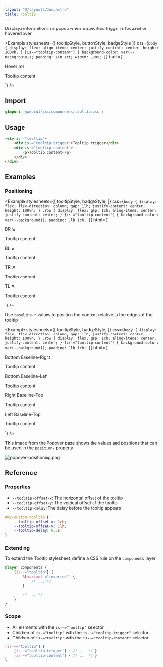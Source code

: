 ```yaml
---
layout: "@/layouts/Doc.astro"
title: Tooltip
---
```



Displays information in a popup when a specified trigger is focused or hovered over

<Example 
    stylesheets={[
        tooltipStyle, 
buttonStyle,
        badgeStyle
    ]}
css={`
body {
    display: flex;
    align-items: center;
    justify-content: center;
    height: 100vh;
}
[is-="tooltip-content"] {
    background-color: var(--background1);
    padding: 1lh 1ch;
    width: 100%;
}
`}
    html={`
<div is-="tooltip">
    <span is-="tooltip-trigger badge" variant-="background2">Hover me</span>
    <div is-="tooltip-content">
        <p>Tooltip content</p>
    </div>
</div>
`}
/>

## Import

```css
@import "@webtui/css/components/tooltip.css";
```

## Usage

```html
<div is-="tooltip">
    <div is-="tooltip-trigger">Tooltip trigger</div>
    <div is-="tooltip-content">
        <p>Tooltip content</p>
    </div>
</div>
```

## Examples

### Positioning

<Example 
    stylesheets={[
        tooltipStyle, 
        badgeStyle,
    ]}
css={`
body {
    display: flex;
    flex-direction: column;
    gap: 1lh;
    justify-content: center;
    height: 100vh;
}
.row {
    display: flex;
    gap: 1ch;
aling-items: center;
    justify-content: center;
}
[is-="tooltip-content"] {
    background-color: var(--background1);
    padding: 1lh 1ch;
}
`}
    html={`
<div class="row">
    <div is-="tooltip">
        <div is-="tooltip-trigger badge" variant-="background2">BR ↘</div>
        <div is-="tooltip-content" position-="bottom right">
            <p>Tooltip content</p>
        </div>
    </div>
    <div is-="tooltip">
        <div is-="tooltip-trigger badge" variant-="background2">BL ↙</div>
        <div is-="tooltip-content" position-="bottom left">
            <p>Tooltip content</p>
        </div>
    </div>
</div>
<div class="row">
    <div is-="tooltip">
        <span is-="tooltip-trigger badge" variant-="background2">TR ↗</span>
        <div is-="tooltip-content" position-="top right">
            <p>Tooltip content</p>
        </div>
    </div>
    <div is-="tooltip">
        <span is-="tooltip-trigger badge" variant-="background2">TL ↖</span>
        <div is-="tooltip-content" position-="top left">
            <p>Tooltip content</p>
        </div>
    </div>
</div>
`}
/>

Use `baseline-*` values to position the content relative to the edges of the tooltip

<Example 
    stylesheets={[
        tooltipStyle, 
        badgeStyle,
    ]}
css={`
body {
    display: flex;
    flex-direction: column;
    gap: 1lh;
    justify-content: center;
    height: 100vh;
}
.row {
    display: flex;
    gap: 1ch;
aling-items: center;
    justify-content: center;
}
[is-="tooltip-content"] {
    background-color: var(--background1);
    padding: 1lh 1ch;
}
`}
    html={`
<div class="row">
    <div is-="tooltip">
        <div is-="tooltip-trigger badge" variant-="background2">Bottom Baseline-Right</div>
        <div is-="tooltip-content" position-="bottom baseline-right">
            <p>Tooltip content</p>
        </div>
    </div>
    <div is-="tooltip">
        <div is-="tooltip-trigger badge" variant-="background2">Bottom Baseline-Left</div>
        <div is-="tooltip-content" position-="bottom baseline-left">
            <p>Tooltip content</p>
        </div>
    </div>
</div>
<div class="row">
    <div is-="tooltip">
        <span is-="tooltip-trigger badge" variant-="background2">Right Baseline-Top</span>
        <div is-="tooltip-content" position-="right baseline-top">
            <p>Tooltip content</p>
        </div>
    </div>
    <div is-="tooltip">
        <span is-="tooltip-trigger badge" variant-="background2">Left Baseline-Top</span>
        <div is-="tooltip-content" position-="left baseline-top">
            <p>Tooltip content</p>
        </div>
    </div>
</div>
`}
/>

This image from the [Popover](/components/popover) page shows the values and positions that can be used in the `position-` property

![popover-positioning.png](../../assets/popover-positioning.png)

## Reference

### Properties

- `--tooltip-offset-x`: The horizontal offset of the tooltip
- `--tooltip-offset-y`: The vertical offset of the tooltip
- `--tooltip-delay`: The delay before the tooltip appears

```css
#my-custom-tooltip {
    --tooltip-offset-x: 1ch;
    --tooltip-offset-y: 1lh;
    --tooltip-delay: 0.5s;
}
```

### Extending

To extend the Tooltip stylesheet, define a CSS rule on the `components` layer

```css
@layer components {
    [is-~="tooltip"] {
        &[variant-="inverted"] {
            /* ... */
        }

        /* ... */
    }
}
```

### Scope

- All elements with the `is-~="tooltip"` selector
- Children of `is-="tooltip"` with the `is-~="tooltip-trigger"` selector
- Children of `is-="tooltip"` with the `is-~="tooltip-content"` selector

```css
[is-~="tooltip"] { 
    [is-~="tooltip-trigger"] { /* ... */ }
    [is-~="tooltip-content"] { /* ... */ }
}
```
